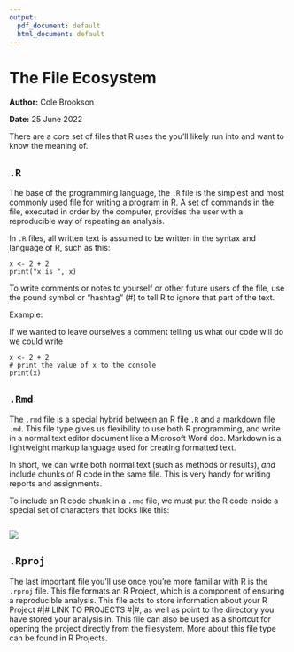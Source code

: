 ```yaml
---
output:
  pdf_document: default
  html_document: default
---
```

# The File Ecosystem

**Author:** Cole Brookson

**Date:** 25 June 2022

There are a core set of files that R uses the you'll likely run into and want to know the meaning of. 

## `.R` 

The base of the programming language, the `.R` file is the simplest and most commonly used file for writing a program in R. A set of commands in the file, executed in order by the computer, provides the user with a reproducible way of repeating an analysis. 

In `.R` files, all written text is assumed to be written in the syntax and language of R, such as this: 

```
x <- 2 + 2
print("x is ", x)
```

To write comments or notes to yourself or other future users of the file, use the pound symbol or "hashtag" (#) to tell R to ignore that part of the text. 

Example:

If we wanted to leave ourselves a comment telling us what our code will do we could write 
```
x <- 2 + 2
# print the value of x to the console
print(x) 
```

## `.Rmd` 

The `.rmd` file is a special hybrid between an R file `.R` and a markdown file `.md`. This file type gives us flexibility to use both R programming, and write in a normal text editor document like a Microsoft Word doc. Markdown is a lightweight markup language used for creating formatted text. 

In short, we can write both normal text (such as methods or results), *and* include chunks of R code in the same file. This is very handy for writing reports and assignments.

To include an R code chunk in a `.rmd` file, we must put the R code inside a special set of characters that looks like this: 

```r

```


![](./img/rmarkdown-chunk.png)

## `.Rproj`

The last important file you'll use once you're more familiar with R is the `.rproj` file. This file formats an R Project, which is a component of ensuring a reproducible analysis. This file acts to store information about your R Project #|# LINK TO PROJECTS #|#, as well as point to the directory you have stored your analysis in. This file can also be used as a shortcut for opening the project directly from the filesystem. More about this file type can be found in R Projects. 



